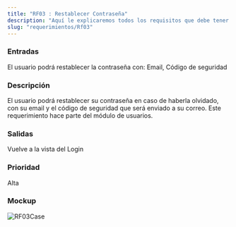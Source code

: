 ```yaml
---
title: "RF03 : Restablecer Contraseña"
description: "Aquí le explicaremos todos los requisitos que debe tener para poder usar nuestro software."
slug: "requerimientos/Rf03"
---
```



<h3>Entradas</h3>
El usuario podrá restablecer la contraseña con: Email, Código de seguridad

<h3>Descripción</h3>
El usuario podrá restablecer su contraseña en caso de haberla olvidado, con su email
y el código de seguridad que será enviado a su correo. Este requerimiento hace parte
del módulo de usuarios.

<h3>Salidas</h3>
Vuelve a la vista del Login

<h3>Prioridad</h3>
Alta

<h3>Mockup</h3>
<Image src={RF03Case} alt="RF03Case" width={3148} height={2270} />
